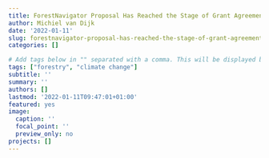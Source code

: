 ```yaml
---
title: ForestNavigator Proposal Has Reached the Stage of Grant Agreement Preparation
author: Michiel van Dijk
date: '2022-01-11'
slug: forestnavigator-proposal-has-reached-the-stage-of-grant-agreement-preparation
categories: []

# Add tags below in "" separated with a comma. This will be displayed below and nicely group items with the same tags.
tags: ["forestry", "climate change"]
subtitle: ''
summary: ''
authors: []
lastmod: '2022-01-11T09:47:01+01:00'
featured: yes
image:
  caption: ''
  focal_point: ''
  preview_only: no
projects: []
---
```



